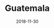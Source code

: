 ---
page: "blog"
title: "Guatemala"
date: "2018-11-30"
slug: "guatemala"
hero_image: "./guatemala.jpeg"
hero_image_alt: "A skyshot of Lake Atitlán and surrounding volcanoes"
hero_image_credit_text: "Andres Ch Mendez"
hero_image_credit_link: "https://unsplash.com/photos/_T7cYIPPu9w"
---